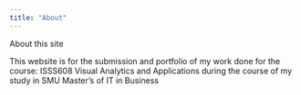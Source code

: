 ```yaml
---
title: "About"
---
```


About this site

This website is for the submission and portfolio of my work done for the course: ISSS608 Visual Analytics and Applications during the course of my study in SMU Master's of IT in Business